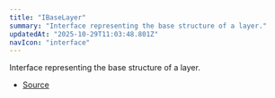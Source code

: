 ```yaml
---
title: "IBaseLayer"
summary: "Interface representing the base structure of a layer."
updatedAt: "2025-10-29T11:03:48.801Z"
navIcon: "interface"
---
```



Interface representing the base structure of a layer.

<Table data={{ headers: [{"content":"Property","key":"property","sortable":true},{"content":"Type","key":"type","sortable":true},{"content":"Value","key":"value","sortable":true},{"content":"Description","key":"description"}], rows: [["id","[string](https://developer.mozilla.org/en-US/docs/Web/JavaScript/Reference/Global_Objects/String)","\\-","The unique identifier of the layer."],["props","[IBaseLayerProps](/LazyCanvas/interfaces/IBaseLayerProps)","\\-","The properties of the layer."],["type","[LayerType](/LazyCanvas/enums/LayerType)","\\-","The type of the layer."],["visible","[boolean](https://developer.mozilla.org/en-US/docs/Web/JavaScript/Reference/Global_Objects/Boolean)","\\-","Whether the layer is visible."],["zIndex","[number](https://developer.mozilla.org/en-US/docs/Web/JavaScript/Reference/Global_Objects/Number)","\\-","The z-index of the layer, determining its stacking order."]] }} />


- [Source](https://github.com/NMMTY/LazyCanvas/blob/e5b83021346e886d435469de8abb93654e0fb45d/packages/lazycanvas/src/structures/components/BaseLayer.ts#L17)